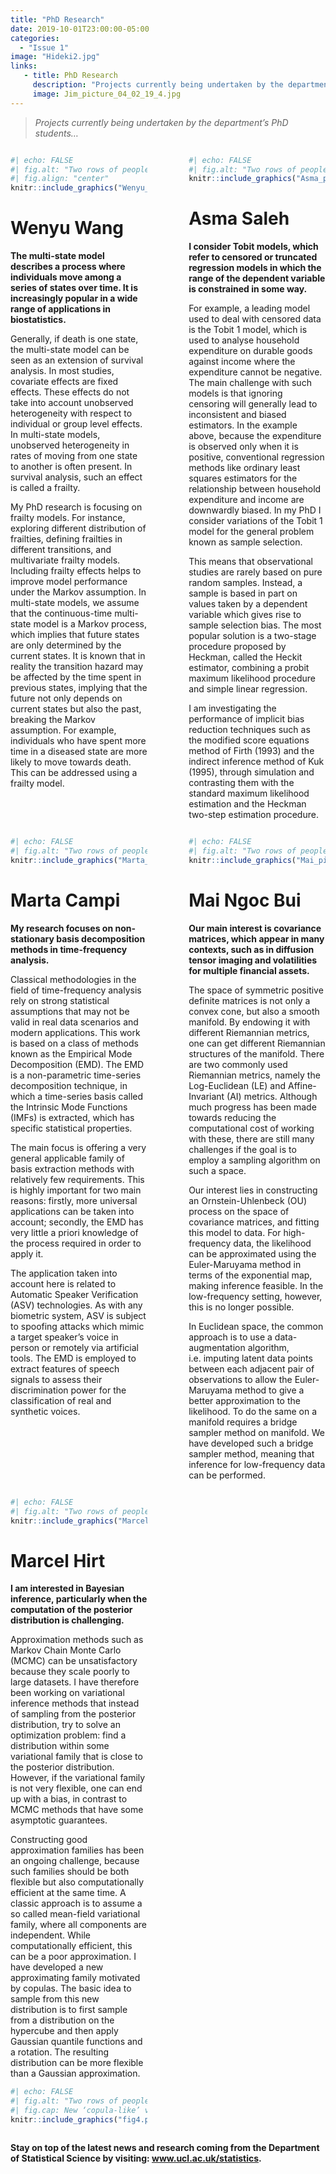 ```yaml
---
title: "PhD Research"
date: 2019-10-01T23:00:00-05:00
categories:
  - "Issue 1"
image: "Hideki2.jpg" 
links: 
   - title: PhD Research
     description: "Projects currently being undertaken by the department’s PhD students… " 
     image: Jim_picture_04_02_19_4.jpg
---
```


> *Projects currently being undertaken by the department’s PhD students…*



:::: {.columns}

::: {.column width="45%"}

```r
#| echo: FALSE
#| fig.alt: "Two rows of people in karting attire and mostly with happy faces."
#| fig.align: "center"
knitr::include_graphics("Wenyu_pic.JPG")
```

# Wenyu Wang

**The multi-state model describes a process where individuals move among a series of states over time. It is increasingly popular in a wide range of applications in biostatistics.** 

Generally, if death is one state, the multi-state model can be seen as an extension of survival analysis. In most studies, covariate effects are fixed effects. These effects do not take into account unobserved heterogeneity with respect to individual or group level effects. In multi-state models, unobserved heterogeneity in rates of moving from one state to another is often present. In survival analysis, such an effect is called a frailty. 

My PhD research is focusing on frailty models. For instance, exploring different distribution of frailties, defining frailties in different transitions, and multivariate frailty models. Including frailty effects helps to improve model performance under the Markov assumption. 
In multi-state models, we assume that the continuous-time multi-state model is a Markov process, which implies that future states are only determined by the current states. It is known that in reality the transition hazard may be affected by the time spent in previous states, implying that the future not only depends on current states but also the past, breaking the Markov assumption. For example, individuals who have spent more time in a diseased state are more likely to move towards death. This can be addressed using a frailty model.


:::

::: {.column width="5%"}
<!-- empty column to create gap -->
:::

::: {.column width="45%"}

```r
#| echo: FALSE
#| fig.alt: "Two rows of people in karting attire and mostly with happy faces."
knitr::include_graphics("Asma_pic.jpg")
```

# Asma Saleh

**I consider Tobit models, which refer to censored or truncated regression models in which the range of the dependent variable is constrained in some way.**

For example, a leading model used to deal with censored data is the Tobit 1 model, which is used to analyse household expenditure on durable goods against income where the expenditure cannot be negative. The main challenge with such models is that ignoring censoring will generally lead to inconsistent and biased estimators. In the example above, because the expenditure is observed only when it is positive, conventional regression methods like ordinary least squares estimators for the relationship between household expenditure and income are downwardly biased. 
In my PhD I consider variations of the Tobit 1 model for the general problem known as sample selection. 

This means that observational studies are rarely based on pure random samples. Instead, a sample is based in part on values taken by a dependent variable which gives rise to sample selection bias. The most popular solution is a two-stage procedure proposed by Heckman, called the Heckit estimator, combining a probit maximum likelihood procedure and simple linear regression. 

I am investigating the performance of implicit bias reduction techniques such as the modified score equations method of Firth (1993) and the indirect inference method of Kuk (1995), through simulation and contrasting them with the standard maximum likelihood estimation and the Heckman two-step estimation procedure. 


:::

::::


:::: {.columns}

::: {.column width="45%"}

```r
#| echo: FALSE
#| fig.alt: "Two rows of people in karting attire and mostly with happy faces."
knitr::include_graphics("Marta_pic.jpg")
```

# Marta Campi

**My research focuses on non-stationary basis decomposition methods in time-frequency analysis.**

Classical methodologies in the field of time-frequency analysis rely on strong statistical assumptions that may not be valid in real data scenarios and modern applications. This work is based on a class of methods known as the Empirical Mode Decomposition (EMD). The EMD is a non-parametric time-series decomposition technique, in which a time-series basis called the Intrinsic Mode Functions (IMFs) is extracted, which has specific statistical properties. 

The main focus is offering a very general applicable family of basis extraction methods with relatively few requirements. This is highly important for two main reasons: firstly, more universal applications can be taken into account; secondly, the EMD has very little a priori knowledge of the process required in order to apply it. 

The application taken into account here is related to Automatic Speaker Verification (ASV) technologies. As with any biometric system, ASV is subject to spoofing attacks which mimic a target speaker's voice in person or remotely via artificial tools. The EMD is employed to extract features of speech signals to assess their discrimination power for the classification of real and synthetic voices.


:::

::: {.column width="5%"}
<!-- empty column to create gap -->
:::

::: {.column width="45%"}

```r
#| echo: FALSE
#| fig.alt: "Two rows of people in karting attire and mostly with happy faces."
knitr::include_graphics("Mai_pic.jpg")
```

# Mai Ngoc Bui

**Our main interest is covariance matrices, which appear in many contexts, such as in diffusion tensor imaging and volatilities for multiple financial assets.**

The space of symmetric positive definite matrices is not only a convex cone, but also a smooth manifold. By endowing it with different Riemannian metrics, one can get different Riemannian structures of the manifold. There are two commonly used Riemannian metrics, namely the Log-Euclidean (LE) and Affine-Invariant (AI) metrics. Although much progress has been made towards reducing the computational cost of working with these, there are still many challenges if the goal is to employ a sampling algorithm on such a space.  

Our interest lies in constructing an Ornstein-Uhlenbeck (OU) process on the space of covariance matrices, and fitting this model to data. For high-frequency data, the likelihood can be approximated using the Euler-Maruyama method in terms of the exponential map, making inference feasible. In the low-frequency setting, however, this is no longer possible. 

In Euclidean space, the common approach is to use a data-augmentation algorithm, i.e. imputing latent data points between each adjacent pair of observations to allow the Euler-Maruyama method to give a better approximation to the likelihood. To do the same on a manifold requires a bridge sampler method on manifold. We have developed such a bridge sampler method, meaning that inference for low-frequency data can be performed. 


:::

::::

:::: {.columns}

::: {.column width="45%"}

```r
#| echo: FALSE
#| fig.alt: "Two rows of people in karting attire and mostly with happy faces."
knitr::include_graphics("Marcel_pic.png")
```

# Marcel Hirt

**I am interested in Bayesian inference, particularly when the computation of the posterior distribution is challenging.** 

Approximation methods such as Markov Chain Monte Carlo (MCMC) can be unsatisfactory because they scale poorly to large datasets. I have therefore been working on variational inference methods that instead of sampling from the posterior distribution, try to solve an optimization problem: find a distribution within some variational family that is close to the posterior distribution. However, if the variational family is not very flexible, one can end up with a bias, in contrast to MCMC methods that have some asymptotic guarantees.  

Constructing good approximation families has been an ongoing challenge, because such families should be both flexible but also computationally efficient at the same time. A classic approach is to assume a so called mean-field variational family, where all components are independent. While computationally efficient, this can be a poor approximation. I have developed a new approximating family motivated by copulas. The basic idea to sample from this new distribution is to first sample from a distribution on the hypercube and then apply Gaussian quantile functions and a rotation. The resulting distribution can be more flexible than a Gaussian approximation.

```r
#| echo: FALSE
#| fig.alt: "Two rows of people in karting attire and mostly with happy faces."
#| fig.cap: New ‘copula-like’ variational family approximation
knitr::include_graphics("fig4.png")
```

:::

::: {.column width="5%"}
<!-- empty column to create gap -->
:::

::: {.column width="45%"}

<!--another empty column-->

:::

::::


**Stay on top of the latest news and research coming from the Department of Statistical Science by visiting: [www.ucl.ac.uk/statistics](https://www.ucl.ac.uk/statistics).**